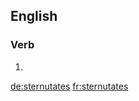 ==English==

===Verb===
{{head|en|verb form}}

# {{en-third-person singular of|sternutate}}

[[de:sternutates]]
[[fr:sternutates]]